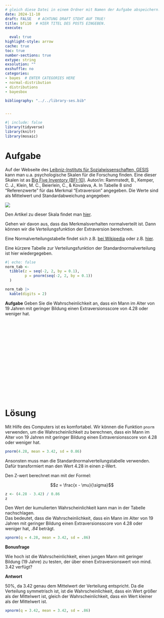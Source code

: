 ```yaml
---
# gleich diese Datei in einem Ordner mit Namen der Aufgabe abspeichern!
date: 2024-11-10
draft: FALSE   # ACHTUNG DRAFT STEHT AUF TRUE!
title: bfi10  # HIER TITEL DES POSTS EINGEBEN.
execute: 
  
  eval: true 
highlight-style: arrow 
cache: true
toc: true
number-sections: true
extype: string
exsolution: ""
exshuffle: no
categories:
- bayes  # ENTER CATEGORIES HERE
- normal-distribution
- distributions
- bayesbox

bibliography: "../../library-ses.bib"


---
```



```r
#| include: false
library(tidyverse)
library(knitr)
library(mosaic)
```




# Aufgabe 


Auf der Webseite des [Leibniz-Instituts für Sozialwissenschaften, GESIS](https://www.gesis.org/) kann man u.a. psychologische Skalen für die Forschung finden. Eine dieser Skalen ist as [Big Five Inventory (BFI-10)](https://zis.gesis.org/skala/Rammstedt-Kemper-Klein-Beierlein-Kovaleva-Big-Five-Inventory-(BFI-10)). Autor/in: Rammstedt, B., Kemper, C. J., Klein, M. C., Beierlein, C., & Kovaleva, A.
In Tabelle 8 sind "Referenzwerte" für das Merkmal "Extraversion" angegeben. Die Werte sind als Mittelwert und Standardabweichung angegeben:

![](bfi10.png)

Den Artikel zu dieser Skala findet man [hier](https://doi.org/10.6102/zis76).

Gehen wir davon aus, dass das Merkmalsverhalten normalverteilt ist. Dann können wir die Verteilungsfunktion der Extraversion berechnen.

Eine Normalverteilungstabelle findet sich z.B. [bei Wikipedia](https://de.wikipedia.org/wiki/Standardnormalverteilungstabelle) oder z.B. [hier](https://www.math.tugraz.at/idm-lv/wsp/normalverteilungstabelle.pdf).


Eine kürzere Tabelle zur Verteilungsfunktion der Standardnormalverteilung ist hier wiedergegeben.


```r
#| echo: false
norm_tab <-
  tibble(z = seq(-2, 2, by = 0.1),
         p = pnorm(seq(-2, 2, by = 0.1))
  )

norm_tab |> 
  kable(digits = 2)
```


**Aufgabe** Geben Sie die Wahrscheinlichkeit an, dass ein Mann im Alter von 19 Jahren mit geringer Bildung einen Extraversionsscore von 4.28 oder weniger hat.

</br>
</br>
</br>

</br>
</br>
</br>

</br>
</br>
</br>

</br>
</br>
</br>











# Lösung 


Mit Hilfe des Computers ist es komfortabel. 
Wir können die Funktion `pnorm` verwenden, um die Wahrscheinlichkeit zu berechnen, dass ein Mann im Alter von 19 Jahren mit geringer Bildung einen Extraversionsscore von 4.28 oder weniger hat.


```r
pnorm(4.28, mean = 3.42, sd = 0.86)
```


Ansonsten muss man die Standardnormalverteilungstabelle verwenden. Dafür transformiert man den Wert 4.28 in einen z-Wert.

Den Z-wert berechnet man mit der Formel:

$$z = \frac{x - \mu}{\sigma}$$

```r
z <- (4.28 - 3.42) / 0.86
z
```


Den Wert der kumulierten Wahrscheinlichkeit kann man in der Tabelle nachschlagen.  
Das bedeutet, dass die Wahrscheinlichkeit, dass ein Mann im Alter von 19 Jahren mit geringer Bildung einen Extraversionsscore von 4.28 oder weniger hat, *.84* beträgt.





```r
xpnorm(q = 4.28, mean = 3.42, sd = .86)
```

**Bonusfrage**

Wie hoch ist die Wahrscheinlichkeit,
einen jungen Mann mit geringer Bildung (19 Jahre) zu testen,
der über einen Extraversionswert von mind. 3.42 verfügt?

**Antwort**

50%, da 3.42 genau dem Mittelwert der Verteilung entspricht.
Da die Verteilung symmetrisch ist, ist die Wahrscheinlichkeit, dass ein Wert größer als der Mittelwert ist, gleich der Wahrscheinlichkeit, dass ein Wert kleiner als der Mittelwert ist.





```r
xpnorm(q = 3.42, mean = 3.42, sd = .86)
```